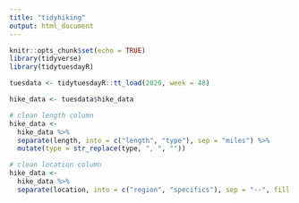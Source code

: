 ```yaml
---
title: "tidyhiking"
output: html_document
---
```


```r
knitr::opts_chunk$set(echo = TRUE)
library(tidyverse)
library(tidytuesdayR)
```

```r
tuesdata <- tidytuesdayR::tt_load(2020, week = 48)

hike_data <- tuesdata$hike_data
```

```r
# clean length column
hike_data <- 
  hike_data %>%
  separate(length, into = c("length", "type"), sep = "miles") %>%
  mutate(type = str_replace(type, ", ", ""))

```

```r
# clean location column
hike_data <-
  hike_data %>%
  separate(location, into = c("region", "specifics"), sep = "--", fill = "right")

```









